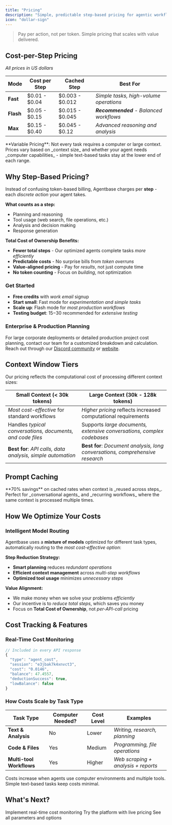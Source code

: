 ```yaml
---
title: "Pricing"
description: "Simple, predictable step-based pricing for agentic workflows"
icon: "dollar-sign"
---
```


> Pay per action, not per token. Simple pricing that scales with value delivered.

## Cost-per-Step Pricing

*All prices in US dollars*

| Mode | Cost per Step | Cached Step | Best For |
|------|---------------|-------------|----------|
| **Fast** | $0.01 - $0.04 | $0.003 - $0.012 | _Simple tasks, high-volume operations_ |
| **Flash** | $0.05 - $0.15 | $0.015 - $0.045 | _**Recommended** - Balanced workflows_ |
| **Max** | $0.15 - $0.40 | $0.045 - $0.12 | _Advanced reasoning and analysis_ |

<Note>
**Variable Pricing**: Not every task requires a computer or large context. Prices vary based on _context size_ and whether your agent needs _computer capabilities_ - simple text-based tasks stay at the lower end of each range.
</Note>

## Why Step-Based Pricing?

Instead of confusing token-based billing, Agentbase charges per **step** - each _discrete action_ your agent takes.

**What counts as a step:**
- Planning and reasoning
- Tool usage (web search, file operations, etc.)
- Analysis and decision making
- Response generation

**Total Cost of Ownership Benefits:**
- **Fewer total steps** - Our optimized agents complete tasks _more efficiently_
- **Predictable costs** - No surprise bills from _token overruns_  
- **Value-aligned pricing** - Pay for _results_, not just compute time
- **No token counting** - Focus on _building_, not optimization

### Get Started
- **Free credits** with _work email_ signup
- **Start small**: Fast mode for _experimentation and simple tasks_
- **Scale up**: Flash mode for _most production workflows_
- **Testing budget**: $15-$30 recommended for _extensive testing_

### Enterprise & Production Planning
For large corporate deployments or detailed production project cost planning, contact our team for a customized breakdown and calculation. Reach out through our [Discord community](https://discord.com/invite/KFtqf7j9fs) or [website](https://www.agentbase.sh).

## Context Window Tiers

Our pricing reflects the computational cost of processing different context sizes:

| Small Context (< 30k tokens) | Large Context (30k - 128k tokens) |
|-------------------------------|-----------------------------------|
| _Most cost-effective_ for standard workflows | _Higher pricing_ reflects increased computational requirements |
| Handles _typical conversations, documents, and code files_ | Supports _large documents, extensive conversations, complex codebases_ |
| **Best for**: _API calls, data analysis, simple automation_ | **Best for**: _Document analysis, long conversations, comprehensive research_ |

## Prompt Caching

<Tip>
**70% savings** on cached rates when context is _reused across steps_. Perfect for _conversational agents_ and _recurring workflows_ where the same context is processed multiple times.
</Tip>

## How We Optimize Your Costs

### Intelligent Model Routing
Agentbase uses a **mixture of models** optimized for different task types, automatically routing to the _most cost-effective option_:

**Step Reduction Strategy:**
- **Smart planning** reduces _redundant operations_
- **Efficient context management** across _multi-step workflows_
- **Optimized tool usage** minimizes _unnecessary steps_

**Value Alignment:**
- We make money when we solve your problems _efficiently_
- Our incentive is to _reduce total steps_, which saves you money
- Focus on **Total Cost of Ownership**, not _per-API-call_ pricing

## Cost Tracking & Features

### Real-Time Cost Monitoring
```javascript
// Included in every API response
{
  "type": "agent_cost",
  "session": "e3jbak7k4xnvct3",
  "cost": "0.0146",
  "balance": 47.4557,
  "deductionSuccess": true,
  "lowBalance": false
}
```

### How Costs Scale by Task Type

| Task Type | Computer Needed? | Cost Level | Examples |
|-----------|------------------|------------|----------|
| **Text & Analysis** | No | Lower | _Writing, research, planning_ |
| **Code & Files** | Yes | Medium | _Programming, file operations_ |
| **Multi-tool Workflows** | Yes | Higher | _Web scraping + analysis + reports_ |

<Note>
  Costs increase when agents use computer environments and multiple tools. Simple text-based tasks keep costs minimal.
</Note>

## What's Next?

<CardGroup cols={3}>
  <Card title="Cost Tracking" icon="chart-line" href="/build/cost-tracking">
    Implement real-time cost monitoring
  </Card>
  
  <Card title="Quick Start" icon="rocket" href="/getting-started/quickstart">
    Try the platform with live pricing
  </Card>
  
  <Card title="API Reference" icon="code" href="/api/run-agent">
    See all parameters and options
  </Card>
</CardGroup>